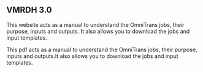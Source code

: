 ## VMRDH 3.0 {.unnumbered}

::: {.content-visible when-format="html"}
This website acts as a manual to understand the OmniTrans jobs, their purpose, inputs and outputs. It also allows you to download the jobs and input templates.
:::

::: {.content-visible when-format="pdf"}
This pdf acts as a manual to understand the OmniTrans jobs, their purpose, inputs and outputs.It also allows you to download the jobs and input templates.
:::
